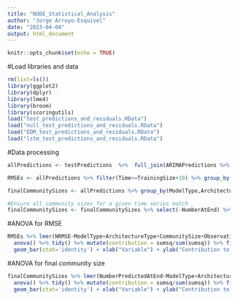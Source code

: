 ```yaml
---
title: "NODE_Statistical_Analysis"
author: "Jorge Arroyo-Esquivel"
date: "2023-04-04"
output: html_document
---
```


```r
knitr::opts_chunk$set(echo = TRUE)
```


#Load libraries and data
```r
rm(list=ls())
library(ggplot2)
library(dplyr)
library(lme4)
library(broom)
library(scoringutils)
load("test_predictions_and_residuals.RData")
load("null_test_predictions_and_residuals.RData")
load("EDM_test_predictions_and_residuals.RData")
load("lstm_test_predictions_and_residuals.RData")
```

#Data processing
```r
allPredictions <- testPredictions  %>%  full_join(ARIMAPredictions %>% mutate(ModelType = "Time Agnostic",ArchitectureType = "ARIMA",RepNumber = 1)) %>% full_join(LSTMPredictions %>% mutate(ModelType = "Time Agnostic",ArchitectureType = "LSTM",RepNumber = 1)) %>% full_join(EDMPredictions %>% mutate(ModelType = "Time Agnostic",ArchitectureType = "EDM",RepNumber = 1))%>% filter(TrainingSize<100)

RMSEs <- allPredictions %>% filter(Time<=TrainingSize+10) %>% group_by(ModelType,ArchitectureType,CommunitySize,ObservationError,TrainingSize,TimeSeriesID,Time,PopID) %>% summarise(MeanLogDensity = mean(LogDensity),RealValue = mean(RealValue),Residuals = RealValue-MeanLogDensity) %>% group_by(ModelType,ArchitectureType,CommunitySize,ObservationError,TrainingSize,TimeSeriesID) %>%  summarise(RMSE = sqrt(sum(Residuals^2)),NRMSE = RMSE/(max(RealValue)-min(RealValue)))

finalCommunitySizes <- allPredictions %>% group_by(ModelType,ArchitectureType,CommunitySize,ObservationError,TrainingSize,TimeSeriesID,PopID,Time) %>% summarise(MeanLogDensity = mean(LogDensity),RealValue = mean(RealValue)) %>%  group_by(ModelType,ArchitectureType,CommunitySize,ObservationError,TrainingSize,TimeSeriesID,PopID) %>% summarise(PredictedatEnd = last(MeanLogDensity)>0,atEnd = last(RealValue)>0) %>% group_by(ModelType,ArchitectureType,CommunitySize,ObservationError,TrainingSize,TimeSeriesID) %>% summarise(NumberPredictedAtEnd = sum(PredictedatEnd), NumberAtEnd = sum(atEnd))

#Ensure all community sizes for a given time series match
finalCommunitySizes <- finalCommunitySizes %>% select(-NumberAtEnd) %>% left_join(finalCommunitySizes %>% group_by(CommunitySize,ObservationError,TrainingSize,TimeSeriesID) %>% summarize(NumberAtEnd=min(NumberAtEnd))) %>% mutate(Factor = NumberPredictedAtEnd/NumberAtEnd)
```
#ANOVA for RMSE
```r
RMSEs %>% lmer(NRMSE~ModelType+ArchitectureType+CommunitySize+ObservationError+TrainingSize+(1|TimeSeriesID), data = .) %>% 
  anova() %>% tidy() %>% mutate(contribution = sumsq/sum(sumsq)) %>% filter(term != "Residuals") %>% ggplot(aes(reorder(term,contribution),contribution* 100,fill=term)) +
  geom_bar(stat='identity') + xlab("Variable") + ylab("Contribution to variation (%)") + theme_bw() +labs(fill = "Term") + theme(text=element_text(size=20))
```

#ANOVA for final community size
```r
finalCommunitySizes %>% lmer(NumberPredictedAtEnd~ModelType+ArchitectureType+CommunitySize+ObservationError+TrainingSize+(1|TimeSeriesID), data = .) %>% 
  anova() %>% tidy() %>% mutate(contribution = sumsq/sum(sumsq)) %>% filter(term != "Residuals") %>% ggplot(aes(reorder(term,contribution),contribution* 100,fill=term)) +
  geom_bar(stat='identity') + xlab("Variable") + ylab("Contribution to variation (%)") + theme_bw() +labs(fill = "Term") + theme(text=element_text(size=20))
```

